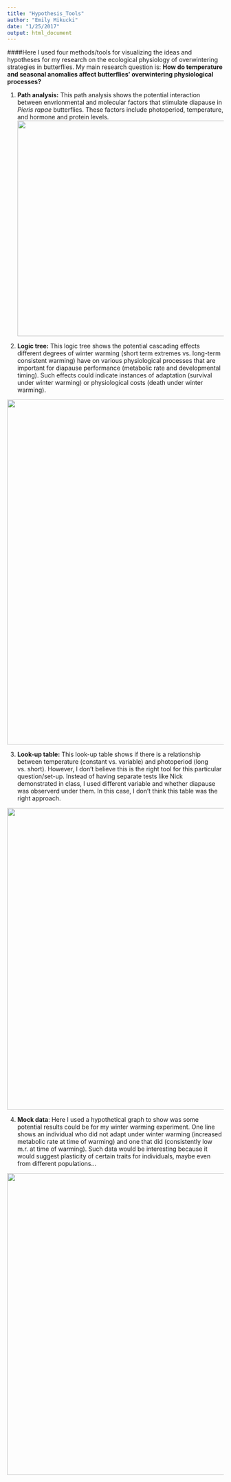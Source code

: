```yaml
---
title: "Hypothesis_Tools"
author: "Emily Mikucki"
date: "1/25/2017"
output: html_document
---
```

####Here I used four methods/tools for visualizing the ideas and hypotheses for my research on the ecological physiology of overwintering strategies in butterflies. My main research question is:  **How do temperature and seasonal anomalies affect butterflies' overwintering physiological processes?**

1. **Path analysis:** This path analysis shows the potential interaction between envrionmental and molecular factors that stimulate diapause in *Pieris rapae* butterflies. These factors include photoperiod, temperature, and hormone and protein levels.  
<img src="image1 (2).JPG" width="500" height="500"/>

2. **Logic tree:** This logic tree shows the potential cascading effects different degrees of winter warming (short term extremes vs. long-term consistent warming) have on various physiological processes that are important for diapause performance (metabolic rate and developmental timing). Such effects could indicate instances of adaptation (survival under winter warming) or physiological costs (death under winter warming).    

<img src="image2 (1).JPG" width="800" height="800"/>

3. **Look-up table:** This look-up table shows if there is a relationship between temperature (constant vs. variable) and photoperiod (long vs. short). However, I don't believe this is the right tool for this particular question/set-up. Instead of having separate tests like Nick demonstrated in class, I used different variable and whether diapause was observerd under them. In this case, I don't think this table was the right approach. 

<img src="image3.JPG" width="700" height="700"/>   
   
4. **Mock data**: Here I used a hypothetical graph to show was some potential results could be for my winter warming experiment. One line shows an individual who did not adapt under winter warming (increased metabolic rate at time of warming) and one that did (consistently low m.r. at time of warming). Such data would be interesting because it would suggest plasticity of certain traits for individuals, maybe even from different populations... 

<img src="image4.JPG" width="700" height="700"/>





